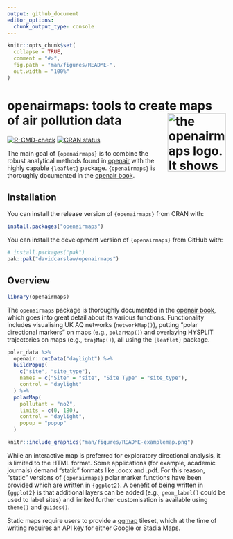 ```yaml
---
output: github_document
editor_options: 
  chunk_output_type: console
---
```


<!-- README.md is generated from README.Rmd. Please edit that file -->

```r
knitr::opts_chunk$set(
  collapse = TRUE,
  comment = "#>",
  fig.path = "man/figures/README-",
  out.width = "100%"
)
```

# openairmaps: tools to create maps of air pollution data <img src="man/figures/logo.png" align="right" height="134" alt="the openairmaps logo. It shows a stylised pollution rose overlaid with a typical teardrop shaped map marker." />

<!-- badges: start -->
[![R-CMD-check](https://github.com/davidcarslaw/openairmaps/actions/workflows/R-CMD-check.yaml/badge.svg)](https://github.com/davidcarslaw/openairmaps/actions/workflows/R-CMD-check.yaml)
[![CRAN status](https://www.r-pkg.org/badges/version/openairmaps)](https://CRAN.R-project.org/package=openairmaps)
<!-- badges: end -->

The main goal of `{openairmaps}` is to combine the robust analytical methods found in [openair](https://davidcarslaw.github.io/openair/) with the highly capable `{leaflet}` package. `{openairmaps}` is thoroughly documented in the [openair book](https://bookdown.org/david_carslaw/openair/sections/maps/maps-overview.html).

## Installation

You can install the release version of `{openairmaps}` from CRAN with:

``` r
install.packages("openairmaps")
```

You can install the development version of `{openairmaps}` from GitHub with:

``` r
# install.packages("pak")
pak::pak("davidcarslaw/openairmaps")
```

## Overview

```r
library(openairmaps)
```

The `openairmaps` package is thoroughly documented in the [openair book](https://bookdown.org/david_carslaw/openair/sections/maps/maps-overview.html), which goes into great detail about its various functions. Functionality includes visualising UK AQ networks (`networkMap()`), putting "polar directional markers" on maps (e.g., `polarMap()`) and overlaying HYSPLIT trajectories on maps (e.g., `trajMap()`), all using the `{leaflet}` package.

```r
polar_data %>%
  openair::cutData("daylight") %>%
  buildPopup(
    c("site", "site_type"),
    names = c("Site" = "site", "Site Type" = "site_type"),
    control = "daylight"
  ) %>%
  polarMap(
    pollutant = "no2",
    limits = c(0, 180),
    control = "daylight",
    popup = "popup"
  )
```

```r
knitr::include_graphics("man/figures/README-examplemap.png")
```

While an interactive map is preferred for exploratory directional analysis, it is limited to the HTML format. Some applications (for example, academic journals) demand "static" formats like .docx and .pdf. For this reason, "static" versions of `{openairmaps}` polar marker functions have been provided which are written in `{ggplot2}`. A benefit of being written in `{ggplot2}` is that additional layers can be added (e.g., `geom_label()` could be used to label sites) and limited further customisation is available using `theme()` and `guides()`.

Static maps require users to provide a [ggmap](https://github.com/dkahle/ggmap) tileset, which at the time of writing requires an API key for either Google or Stadia Maps.
